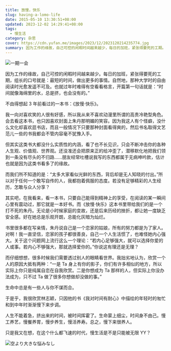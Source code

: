 ```yaml
---
title: 放慢，快乐
slug: having-a-lomo-life
date: 2015-05-10 13:30:51+08:00
updated: 2023-12-02 14:29:41+08:00
tags:
  - 慢生活
category: 杂思
cover: https://cdn.yufan.me/images/2023/12/2023120214235774.jpg
summary: 因为工作的缘故，自己可控的闲暇时间越来越少，每日的加班，紧张得要死的工期。组长的口号就是：最短的时间，做出更多的事情。自然地，那种大学时的自由阅读时光愈发遥不可及。
---
```


![一期一会](https://cdn.yufan.me/images/2023/12/2023120214271365.jpg)

<MusicPlayer netease={492390949} />

因为工作的缘故，自己可控的闲暇时间越来越少。每日的加班，紧张得要死的工期，组长的口号就是：最短的时间，做出更多的事情。自然地，那种大学时的自由阅读时光愈发遥不可及。也就过年时难得有空看看格言，开篇第一句话就是：“时间就像海绵里的水，总是挤，也会没有的。”

不由得想起 3 年前看过的一本书：《放慢·快乐》。

我一向对喜欢笑的人很有好感，所以我从来不喜欢动漫里所谓的高贵冷艳型角色。会去看这本书，也只因喜欢封面上朱丹那明媚的笑容。因为我这人有个怪癖，没什么文化却喜欢逛书店，而且一般情况下只要那种封面看得爽的，然后书名取得文艺范儿一些的书我都会不管内容毫不犹豫入手。

但其实这类书大都没什么实质性的内涵，看了也不长见识，只会不断冲击你的各种人生观、价值观、世界观。还没准还会把原来正的给冲歪了，潜移默化地把我们领到一条没有尽头的不归路……朋友经常吐槽说我写的东西都属于无病呻吟款，估计也就是因为这类书看多了的缘故。

而我们所不知道的是：“太多大家看似光鲜的东西，背后却是无人知晓的付出。”所以对于任何一个敢写自传的人，我都抱着佩服的态度。若没有足够精彩的人生经历，怎敢与众人分享？

其实吧，在我看来，看一本书，只要自己能得到精神上的享受，在阅读的某一瞬间心里有震动过，那它就是一本好书。而《放慢·快乐》这本书里带给我们的是一个打不死的朱丹。无论是小时候家庭的变故，还是后来历经的挫折，都让她一度缺乏安全感。好在她总是乐观开朗，总能化灰暗为灿烂。

书里很多都在写亲情，朱丹说自己是一个恋家的姑娘，所有的努力都是为了家人。对啊！我一直坚信，恋家的孩子都很善良，自己一个人生活惯了，也难怪她内心强大。关于这个问题网上流行这么一个理论：“若内心足够强大，就可以选择你爱的人或事。若内心不够强大，那就选择爱你的。”你说这有理还是无理？

而仔细想想，很多时候我们需要透过别人的眼睛看世界。我拙劣地认为，欣赏一个人的原因大抵有两种：“一是 Ta 身上有你的影子，你们有许多相似的地方，所以实际上你只是纯属自恋在自我欣赏。二是你想成为 Ta 那样的人，但实际上你没办法成为，只不过 Ta 做了很多你想做却没做的事。”

生命中总是有一些人与你不谋而合。

于是乎，我很欣赏林志颖，只因他的书《我对时间有耐心》中描绘的年轻时的匆忙和到中年时渐渐慢下来步调。

人生不能着急，挤出来的时间，被时间挥霍了。生命蒙上细尘，时间身不由己。慢工养艺，慢餐养胃，慢步养生，慢活养寿。总之，慢下来很养人。

只是我又在想，在这个什么都飞速的时代，慢生活是不是只能被无限 YY？

![空より大きな悩みなし](https://cdn.yufan.me/images/2023/12/2023120214292360.jpg)
